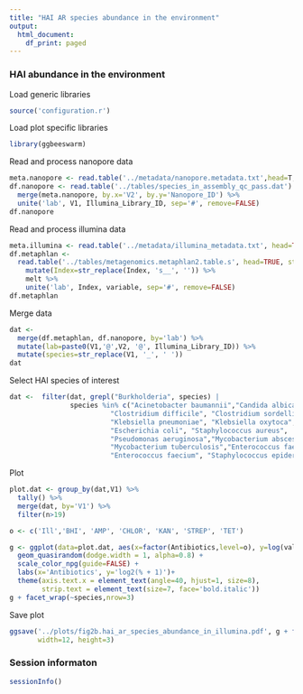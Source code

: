 ```yaml
---
title: "HAI AR species abundance in the environment"
output:
  html_document:
    df_print: paged
---
```


### HAI abundance in the environment

Load generic libraries
```r
source('configuration.r')
```

Load plot specific libraries
```r
library(ggbeeswarm)
```

Read and process nanopore data
```r
meta.nanopore <- read.table('../metadata/nanopore.metadata.txt',head=T,sep='\t')
df.nanopore <- read.table('../tables/species_in_assembly_qc_pass.dat') %>% 
  merge(meta.nanopore, by.x='V2', by.y='Nanopore_ID') %>%
  unite('lab', V1, Illumina_Library_ID, sep='#', remove=FALSE)
df.nanopore
```

Read and process illumina data
```r
meta.illumina <- read.table('../metadata/illumina_metadata.txt', head=TRUE, row.names=2)
df.metaphlan <- 
  read.table('../tables/metagenomics.metaphlan2.table.s', head=TRUE, stringsAsFactors=FALSE) %>% 
    mutate(Index=str_replace(Index, 's__', '')) %>%
    melt %>% 
    unite('lab', Index, variable, sep='#', remove=FALSE) 
df.metaphlan
```

Merge data
```r
dat <-
  merge(df.metaphlan, df.nanopore, by='lab') %>% 
  mutate(lab=paste0(V1,'@',V2, '@', Illumina_Library_ID)) %>% 
  mutate(species=str_replace(V1, '_', ' '))
dat
```

Select HAI species of interest
```r
dat <-  filter(dat, grepl("Burkholderia", species) | 
               species %in% c("Acinetobacter baumannii","Candida albicans",
                         "Clostridium difficile", "Clostridium sordellii", 
                         "Klebsiella pneumoniae", "Klebsiella oxytoca",
                         "Escherichia coli", "Staphylococcus aureus",
                         "Pseudomonas aeruginosa","Mycobacterium abscessus",
                         "Mycobacterium tuberculosis","Enterococcus faecalis",
                         "Enterococcus faecium", "Staphylococcus epidermidis"))
```

Plot
```r
plot.dat <- group_by(dat,V1) %>% 
  tally() %>%
  merge(dat, by='V1') %>%
  filter(n>19)

o <- c('Ill','BHI', 'AMP', 'CHLOR', 'KAN', 'STREP', 'TET')

g <- ggplot(data=plot.dat, aes(x=factor(Antibiotics,level=o), y=log(value+1,2),color=Antibiotics)) +
  geom_quasirandom(dodge.width = 1, alpha=0.8) +
  scale_color_npg(guide=FALSE) + 
  labs(x='Antibiotics', y='log2(% + 1)')+
  theme(axis.text.x = element_text(angle=40, hjust=1, size=8),
        strip.text = element_text(size=7, face='bold.italic'))
g + facet_wrap(~species,nrow=3)
```

Save plot
```r
ggsave('../plots/fig2b.hai_ar_species_abundance_in_illumina.pdf', g + facet_wrap(~species,nrow=1), 
       width=12, height=3)
```

### Session informaton
```r
sessionInfo()
```